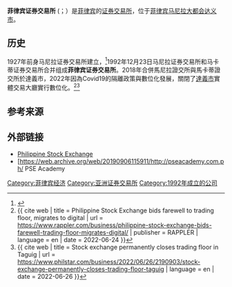 {{Infobox exchange
| name       = 菲律宾证券交易所<br>Philippine Stock Exchange
| nativename = ''Pamilihang Sapi ng Pilipinas''
| logo       = 
| logo_size  = 
| image      = Philippine Stock Exchange Center.jpg
| image_size = 
| image_caption    =菲律宾证券交易所大楼<ref>{{Cite news|url=http://stockstreetblog.com/stock-market-hours/|title=Global Stock Market Hours & Holidays – NYSE, NASDAQ – Stock Street|work=Stock Street|access-date=April 30, 2018|language=en-US|archive-date=2018-06-27|archive-url=https://web.archive.org/web/20180627144423/http://stockstreetblog.com/stock-market-hours/|dead-url=no}}</ref>
| type       = [[证券交易所|证券交易所]]
| city       = [[马尼拉大都会|马尼拉大都会]][[达义市|达义市]]
| country    = 菲律賓
| coor       = 
| founded    = {{startplainlist|class=nowrap}}
* 1927年8月8日<br>(马尼拉证券交易所) <ref>See "History" tab at http://www.pse.com.ph/corporate/home.html {{Wayback|url=http://www.pse.com.ph/corporate/home.html |date=20200618001336 }}</ref>
* 1992年12月23日<br>(菲律宾证券交易所)
{{endplainlist}}
| owner      = {{nowrap|The Philippine Stock Exchange, Inc.}}
| key_people = {{startplainlist|class=nowrap}}
* José T. Pardo {{smaller|(Chairman)}}
* Ramon S. Monzon {{smaller|(董事长兼首席执行官)}}
{{endplainlist}}
| currency   = [[菲律宾比索|菲律宾比索]]
| listings   = 329 {{smaller|(2020年)}}
| mcap       = {{startplainlist|class=nowrap}}
* 13.95万亿菲律宾比索 {{smaller| (2019年)}} <ref name="Market capitalization hits P13.95t">{{cite news |title=Market capitalization hits P13.95t |url=https://manilastandard.net/mobile/article/313645 |accessdate=January 20, 2020 |work=Manila Standard |language=en}}</ref>
* 2741.2亿美元 {{smaller|(2019年)}} <ref>{{cite web|url=https://www.tradinghours.com/exchanges/pse|title=Philippine Exchange (PSE) Overview | TradingHours.com|website=www.tradinghours.com|accessdate=2020-07-01|archive-date=2020-08-29|archive-url=https://web.archive.org/web/20200829110339/https://www.tradinghours.com/exchanges/pse|dead-url=no}}</ref>
| indexes      = [[菲律宾综合股价指数|菲律宾综合股价指数]]
| homepage   = {{URL|https://www.pse.com.ph}}
}}
'''菲律宾证券交易所''' ({{lang-fil|Pamilihang Sapi ng Pilipinas}}；{{lang-en|Philippine Stock Exchange, Inc.}}）是[[菲律宾|菲律宾]]的[[证券交易所|证券交易所]]，位于[[菲律宾|菲律宾]][[马尼拉大都会|马尼拉大都会]][[达义市|达义市]]。

==历史==
1927年前身马尼拉证券交易所建立，<ref name=nyt-mining>{{cite news |author=<!--Staff writer(s); no by-line.--> |title=SEC Ends Control of Manila Stock Market; San Francisco Mining Obtains Registration |url=https://query.nytimes.com/gst/abstract.html?res=9C00E7D7173CE53ABC4C53DFB466838D629EDE&legacy=true |work=[[The_New_York_Times|The New York Times]] |location=New York City, New York |date=February 4, 1936 |page=31 |access-date=April 4, 2017 |archive-date=2017-04-05 |archive-url=https://web.archive.org/web/20170405073347/http://query.nytimes.com/gst/abstract.html?res=9C00E7D7173CE53ABC4C53DFB466838D629EDE&legacy=true |dead-url=no }}</ref>1992年12月23日马尼拉证券交易所和马卡蒂证券交易所合并组成'''菲律宾证券交易所'''。2018年合併馬尼拉證交所與馬卡蒂證交所於達義市，2022年因為Covid19的隔離政策與數位化發展，關閉了[[達義市|達義市]]實體交易大廳實行數位化。<ref name = "Philippine Stock Exchange bids farewell to trading floor, migrates to digital_2022"> {{ cite web | title = Philippine Stock Exchange bids farewell to trading floor, migrates to digital | url = https://www.rappler.com/business/philippine-stock-exchange-bids-farewell-trading-floor-migrates-digital/ | publisher = RAPPLER | language = en | date = 2022-06-24 }} </ref><ref name = "Stock exchange permanently closes trading floor in Taguig._2022"> {{ cite web | title = Stock exchange permanently closes trading floor in Taguig | url = https://www.philstar.com/business/2022/06/26/2190903/stock-exchange-permanently-closes-trading-floor-taguig | language = en | date = 2022-06-26 }} </ref>

==参考来源==
{{Reflist}}

==外部链接==
* [https://www.pse.com.ph Philippine Stock Exchange] {{Wayback|url=https://www.pse.com.ph/ |date=20120426092401 }}
* [https://web.archive.org/web/20190906115911/http://pseacademy.com.ph/ PSE Academy

{{世界交易所联合会}}

[[Category:菲律宾经济|Category:菲律宾经济]]
[[Category:亚洲证券交易所|Category:亚洲证券交易所]]
[[Category:1992年成立的公司|Category:1992年成立的公司]]
